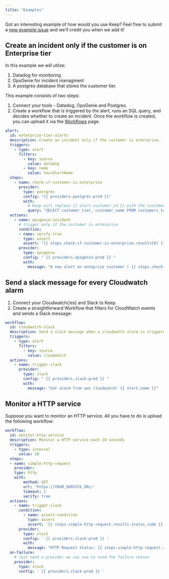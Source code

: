 ```yaml
---
title: "Examples"
---
```


<Tip>Got an interesting example of how would you use Keep? Feel free to submit a <a href="https://github.com/keephq/keep/issues/new?assignees=&labels=&projects=&template=use_case.md&title=">new example issue</a> and we'll credit you when we add it!</Tip>


## Create an incident only if the customer is on Enterprise tier
In this example we will utilze:
1. Datadog for monitoring
2. OpsGenie for incident managment
3. A postgres database that stores the customer tier.

This example consists of two steps:
1. Connect your tools - Datadog, OpsGenie and Postgres.
2. Create a workflow that is triggered by the alert, runs an SQL query, and decides whether to create an incident.  Once the workflow is created, you can upload it via the [Workflows](workflow) page.
```yaml
alert:
  id: enterprise-tier-alerts
  description: Create an incident only if the customer is enterprise.
  triggers:
    - type: alert
      filters:
        - key: source
          value: datadog
        - key: name
          value: YourAlertName
  steps:
    - name: check-if-customer-is-enterprise
      provider:
        type: postgres
        config: "{{ providers.postgres-prod }}"
        with:
          # Keep will replace {{ alert.customer_id }} with the customer id
          query: "SELECT customer_tier, customer_name FROM customers_table WHERE customer_id = {{ alert.customer_id }} LIMIT 1"
  actions:
    - name: opsgenie-incident
      # trigger only if the customer is enterprise
      condition:
      - name: verify-true
        type: assert
        assert: "{{ steps.check-if-customer-is-enterprise.results[0] }} == 'enterprise'"
      provider:
        type: opsgenie
        config: " {{ providers.opsgenie-prod }} "
        with:
          message: "A new alert on enteprise customer ( {{ steps.check-if-customer-is-enterprise.results[1] }} )"
```

## Send a slack message for every Cloudwatch alarm
1. Connect your Cloudwatch(/es) and Slack to Keep.
2. Create a straightforward Workflow that filters for CloudWatch events and sends a Slack message:
```yaml
workflow:
  id: cloudwatch-slack
  description: Send a slack message when a cloudwatch alarm is triggered
  triggers:
    - type: alert
      filters:
        - key: source
          value: cloudwatch
  actions:
    - name: trigger-slack
      provider:
        type: slack
        config: " {{ providers.slack-prod }} "
        with:
          message: "Got alarm from aws cloudwatch! {{ alert.name }}"

```


## Monitor a HTTP service
Suppose you want to monitor an HTTP service.
All you have to do is upload the following workflow:
```yaml
workflow:
  id: monitor-http-service
  description: Monitor a HTTP service each 10 seconds
  triggers:
    - type: interval
      value: 10
  steps:
  - name: simple-http-request
    provider:
    type: http
    with:
        method: GET
        url: 'https://YOUR_SERVICE_URL/'
        timeout: 2
        verify: true
  actions:
    - name: trigger-slack
      condition:
        - name: assert-condition
          type: assert
          assert: '{{ steps.simple-http-request.results.status_code }} == 200'
      provider:
        type: slack
        config: ' {{ providers.slack-prod }} '
        with:
          message: "HTTP Request Status: {{ steps.simple-http-request.results.status_code }}\nHTTP Request Body: {{ steps.simple-http-request.results.body }}"
  on-failure:
    # Just need a provider we can use to send the failure reason
    provider:
      type: slack
      config: ' {{ providers.slack-prod }} '

```
